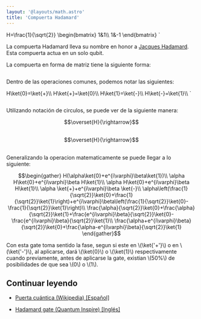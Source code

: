 ```yaml
---
layout: '@layouts/math.astro'
title: 'Compuerta Hadamard'
---
```



H=\\frac{1}{\\sqrt{2}}
\\begin{bmatrix}
1&1\\\\
1&-1
\\end{bmatrix}
`

La compuerta Hadamard lleva su nombre en honor a <a href="https://es.wikipedia.org/wiki/Jacques_Hadamard" target="_blank">Jacques Hadamard</a>. Esta compuerta actua en un solo qubit.

La compuerta en forma de matriz tiene la siguiente forma:

<Math latex={hadamard_matrix_latex} />

Dentro de las operaciones comunes, podemos notar las siguientes:

H\\ket{0}=\\ket{+}\\\\
H\\ket{+}=\\ket{0}\\\\
H\\ket{1}=\\ket{-}\\\\
H\\ket{-}=\\ket{1}\\\\
`

<Math latex={common_operation_1} />

Utilizando notación de circulos, se puede ver de la siguiente manera:

<div style="display: flex; justify-content:center; align-items:center; margin-bottom:30px; flex-direction:row">
    <Circle width={"100"} phase={"0"} prob={0} label={"\\ket{0}"}/>
    <Circle width={"100"} phase={"0"} prob={1} label={"\\ket{1}"}/>
    $$\overset{H}{\rightarrow}$$ 
    <Circle width={"100"} phase={"0"} prob={0.5} label={"\\ket{0}"}/>
    <Circle width={"100"} phase={"0"} prob={0.5} label={"\\ket{1}"}/>
</div>

<div style="display: flex; justify-content:center; align-items:center; margin-bottom:30px; flex-direction:row">
    <Circle width={"100"} phase={"0"} prob={1} label={"\\ket{0}"}/>
    <Circle width={"100"} phase={"0"} prob={0} label={"\\ket{1}"}/>
    $$\overset{H}{\rightarrow}$$ 
    <Circle width={"100"} phase={"0"} prob={0.5} label={"\\ket{0}"}/>
    <Circle width={"100"} phase={"180"} prob={0.5} label={"\\ket{1}"}/>
</div>

Generalizando la operacion matematicamente se puede llegar a lo siguiente:

```math
\begin{gather}
H(\alpha\ket{0}+e^{i\varphi}\beta\ket{1})\\
\alpha H\ket{0}+e^{i\varphi}\beta H\ket{1}\\
\alpha H\ket{0}+e^{i\varphi}\beta H\ket{1}\\
\alpha \ket{+}+e^{i\varphi}\beta \ket{-}\\
\alpha\left(\frac{1}{\sqrt{2}}\ket{0}+\frac{1}{\sqrt{2}}\ket{1}\right)+e^{i\varphi}\beta\left(\frac{1}{\sqrt{2}}\ket{0}-\frac{1}{\sqrt{2}}\ket{1}\right)\\
\frac{\alpha}{\sqrt{2}}\ket{0}+\frac{\alpha}{\sqrt{2}}\ket{1}+\frac{e^{i\varphi}\beta}{\sqrt{2}}\ket{0}-\frac{e^{i\varphi}\beta}{\sqrt{2}}\ket{1}\\
\frac{\alpha+e^{i\varphi}\beta}{\sqrt{2}}\ket{0}+\frac{\alpha-e^{i\varphi}\beta}{\sqrt{2}}\ket{1}
\end{gather}
```

Con esta gate toma sentido la fase, segun si este en \\(\ket{'+'}\\) o en \\(\ket{'-'}\\), al aplicarse, dará \\(\ket{0}\\) o \\(\ket{1}\\) respectivamente cuando previamente, antes de aplicarse la gate, existian \\(50\%\\) de posibilidades de que sea \\(0\\) o \\(1\\).

## Continuar leyendo

- <a target="_blank" href="https://es.wikipedia.org/wiki/Puerta_cu%C3%A1ntica">Puerta cuántica (Wikipedia) [Español]</a>

- <a target="_blank" href="https://www.quantum-inspire.com/kbase/hadamard/">Hadamard gate (Quantum Inspire) [Inglés]</a>

